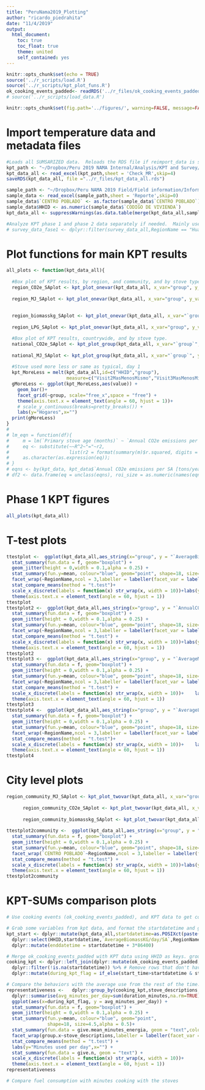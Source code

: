 ```yaml
---
title: "PeruNama2019_Plotting"
author: "ricardo_piedrahita"
date: "11/4/2019"
output:
  html_document:
    toc: true
    toc_float: true
    theme: united
    self_contained: yes
---
```



```r
knitr::opts_chunk$set(echo = TRUE)
source('../r_scripts/load.R')
source('../r_scripts/kpt_plot_funs.R')
ok_cooking_events_padded<- readRDS('../r_files/ok_cooking_events_padded.RDS')
# source('../r_scripts/load_data.R')
```

```r
knitr::opts_chunk$set(fig.path='../figures/', warning=FALSE, message=FALSE, cache=FALSE)
```

# Import temperature data and metadata files
```r
#Loads all SUMSARIZED data.  Reloads the RDS file if reimport_data is set to FALSE.  This is faster if all the data has been previously imported by setting it to TRUE.
kpt_path <- "~/Dropbox/Peru 2019 NAMA Internal/Analysis/KPT and Survey/KPT_11-20-19.xlsx"  
kpt_data_all <- read_excel(kpt_path,sheet = 'Check_MR',skip=4)
saveRDS(kpt_data_all, file ="../r_files/kpt_data_all.rds")

sample_path <- "~/Dropbox/Peru NAMA 2019 Field/Field information/Informes de campo Fase 1/KPT Muestra Resumen_MINEM_30.11.xlsx"
sample_data <- read_excel(sample_path,sheet = 'Reporte',skip=0)
sample_data$`CENTRO POBLADO` <- as.factor(sample_data$`CENTRO POBLADO`)
sample_data$HHID <- as.numeric(sample_data$`CODIGO DE VIVIENDA`)
kpt_data_all <- suppressWarnings(as.data.table(merge(kpt_data_all,sample_data,by="HHID")))

#Analyze KPT phase 1 and phase 2 data separately if needed.  Mainly useful for plotting and reporting needs.        
# survey_data_fase1 <- dplyr::filter(survey_data_all,RegionName == "Huanuco" | RegionName == "Huancavelica" | RegionName == "Cusco" ) 
```

# Plot functions for main KPT results

```r

all_plots <- function(kpt_data_all){
  
  #Box plot of KPT results, by region, and community, and by stove type, per capita
  region_CO2e_SAplot <- kpt_plot_onevar(kpt_data_all, x_var="group", y_var = "`AnnualCO2eemissionsperSA[tons/year/SA]`", facet_var1 = "RegionName",  plot_title="", xlabel="",ylabel = "Emisiones CO2e [t/año/SA]", give.mean_minutes_kg); print(region_CO2e_SAplot)
      
  region_MJ_SAplot <- kpt_plot_onevar(kpt_data_all, x_var="group", y_var = "`AverageMJ/day/SA`", facet_var1 = "RegionName", plot_title="", xlabel="",ylabel = "Consumo de energia [MJ/día/SA]",give.mean_minutes_energia); print(region_MJ_SAplot)
 
      
  region_biomasskg_SAplot <- kpt_plot_onevar(kpt_data_all, x_var="`group`", y_var = "`AverageBiomassKG/day/SA`", facet_var1 = "RegionName", plot_title="", xlabel="",ylabel = "Consumo de biomasa [kg/día/SA]",give.mean_minutes_kg);print(region_biomasskg_SAplot)
         
  region_LPG_SAplot <- kpt_plot_onevar(kpt_data_all, x_var="group", y_var = "`AverageLPGMJ/day/SA`", facet_var1 = "RegionName", plot_title="", xlabel="",ylabel = "Energia de GLP por día por adulto estándar [MJ/día/SA]" ,give.mean_minutes_kg); print(region_LPG_SAplot)

  #Box plot of KPT results, countrywide, and by stove type.
  national_CO2e_SAplot <- kpt_plot_group(kpt_data_all, x_var="`group`", y_var = "`AnnualCO2eemissionsperSA[tons/year/SA]`",  plot_title="", xlabel="",ylabel = " Emisiones CO2e por año por adulto estandar [t/año/SA]",give.mean_minutes_kg);print(national_CO2e_SAplot)
  
  national_MJ_SAplot <- kpt_plot_group(kpt_data_all, x_var="`group`", y_var = "`AverageMJ/day/SA`",  plot_title="", xlabel="",ylabel = "Consumo de energia por día por adulto estándar [MJ/día/SA]",giver=give.mean_minutes_energia ); print(national_MJ_SAplot)
  
  #Stove used more less or same as typical, day 1
  kpt_MoreLess = melt(kpt_data_all,id=c("HHID","group"),
                      measure=c("Visit2MasMenosMismo","Visit3MasMenosMismo","Visit4MasMenosMismo"))
  gMoreLess <- ggplot(kpt_MoreLess,aes(value)) +
    geom_bar()+
    facet_grid(~group, scale="free_x",space = "free") +
    theme(axis.text.x = element_text(angle = 60, hjust = 1))+
    # scale_y_continuous(breaks=pretty_breaks()) + 
    labs(y="Hogares",x="") 
  print(gMoreLess)
}
# 
# lm_eqn = function(df){
#     m = lm(`Primary stove age (months)` ~ `Annual CO2e emissions per SA [tons/year/SA]`, df);
#     eq <- substitute(~~R^2~"="~r2, 
#                      list(r2 = format(summary(m)$r.squared, digits = 3)))
#     as.character(as.expression(eq));                 
# }
# eqns <- by(kpt_data, kpt_data$`Annual CO2e emissions per SA [tons/year/SA]`, lm_eqn)
# df2 <- data.frame(eq = unclass(eqns), roi_size = as.numeric(names(eqns)))

```
# Phase 1 KPT figures
```r
all_plots(kpt_data_all)
```

# T-test plots
```r

ttestplot <-  ggplot(kpt_data_all,aes_string(x="group", y = "`AverageBiomassKG/day/SA`")) +
  stat_summary(fun.data = f, geom="boxplot") +   
  geom_jitter(height = 0,width = 0.1,alpha = 0.25) +
  stat_summary(fun.y=mean, colour="blue", geom="point", shape=18, size=4.5,alpha = 0.5)+
  facet_wrap(~RegionName,ncol = 3,labeller = labeller(facet_var = label_wrap_gen(width = 15))) +
  stat_compare_means(method = "t.test")+  
  scale_x_discrete(labels = function(x) str_wrap(x, width = 10))+labs(y="Biomasa kg/dia/SA",x="") +
  theme(axis.text.x = element_text(angle = 60, hjust = 1)) 
ttestplot
ttestplot2 <-  ggplot(kpt_data_all,aes_string(x="group", y = "`AnnualCO2eemissionsperSA[tons/year/SA]`")) +
  stat_summary(fun.data = f, geom="boxplot") +   
  geom_jitter(height = 0,width = 0.1,alpha = 0.25) +
  stat_summary(fun.y=mean, colour="blue", geom="point", shape=18, size=4.5,alpha = 0.5)+
  facet_wrap(~RegionName,ncol = 3,labeller = labeller(facet_var = label_wrap_gen(width = 15))) +
  stat_compare_means(method = "t.test") +
  scale_x_discrete(labels = function(x) str_wrap(x, width = 10))+labs(y="tCO2e/año/SA",x="") +
  theme(axis.text.x = element_text(angle = 60, hjust = 1))  
ttestplot2
ttestplot3 <-  ggplot(kpt_data_all,aes_string(x="group", y = "`AverageMJ/day/SA`")) +
  stat_summary(fun.data = f, geom="boxplot") +   
  geom_jitter(height = 0,width = 0.1,alpha = 0.25) +
  stat_summary(fun.y=mean, colour="blue", geom="point", shape=18, size=4.5,alpha = 0.5)+
  facet_wrap(~RegionName,ncol = 3,labeller = labeller(facet_var = label_wrap_gen(width = 15))) +
  stat_compare_means(method = "t.test") +
  scale_x_discrete(labels = function(x) str_wrap(x, width = 10))+    labs(y="MJ/dia/SA",x="") +
  theme(axis.text.x = element_text(angle = 60, hjust = 1))  
ttestplot3
ttestplot4 <-  ggplot(kpt_data_all,aes_string(x="group", y = "`AverageLPGMJ/day/SA`")) +
  stat_summary(fun.data = f, geom="boxplot") +
  geom_jitter(height = 0,width = 0.1,alpha = 0.25) +
  stat_summary(fun.y=mean, colour="blue", geom="point", shape=18, size=4.5,alpha = 0.5)+
  facet_wrap(~RegionName,ncol = 3,labeller = labeller(facet_var = label_wrap_gen(width = 15)))+
  stat_compare_means(method = "t.test")+
  scale_x_discrete(labels = function(x) str_wrap(x, width = 10))+    labs(y="GLP MJ/dia/SA",x="") +
  theme(axis.text.x = element_text(angle = 60, hjust = 1))  
ttestplot4
```


# City level plots
```r
region_community_MJ_SAplot <- kpt_plot_twovar(kpt_data_all, x_var="group", y_var = "`AverageMJ/day/SA`", facet_var1 = "RegionName", facet_var2 = "`CENTRO POBLADO`", plot_title="", xlabel="",ylabel = "Consumo de energia [MJ/día/SA]",give.mean_minutes_kg ); print(region_community_MJ_SAplot)
  
      region_community_CO2e_SAplot <- kpt_plot_twovar(kpt_data_all, x_var="group", y_var = "`AnnualCO2eemissionsperSA[tons/year/SA]`", facet_var1 = "RegionName", facet_var2 = "`CENTRO POBLADO`", plot_title="", xlabel="",ylabel = "Emisiones CO2e [t/año/SA]",give.mean_minutes_kg ); print(region_community_CO2e_SAplot)
      
      region_community_biomasskg_SAplot <- kpt_plot_twovar(kpt_data_all, x_var="group", y_var = "`AverageBiomassKG/day/SA`", facet_var1 = "RegionName", facet_var2 = "`CENTRO POBLADO`", plot_title="", xlabel="",ylabel = "Consumo de biomasa [kg/día/SA]",give.mean_minutes_kg ); print(region_community_biomasskg_SAplot)
    
ttestplot2community <-  ggplot(kpt_data_all,aes_string(x="group", y = "`AnnualCO2eemissionsperSA[tons/year/SA]`")) +
  stat_summary(fun.data = f, geom="boxplot") +   
  geom_jitter(height = 0,width = 0.1,alpha = 0.25) +
  stat_summary(fun.y=mean, colour="blue", geom="point", shape=18, size=4.5,alpha = 0.5)+
  facet_wrap(`CENTRO POBLADO`~RegionName,ncol = 3,labeller = labeller(facet_var = label_wrap_gen(width = 15))) +
  stat_compare_means(method = "t.test") +
  scale_x_discrete(labels = function(x) str_wrap(x, width = 10))+labs(y="tCO2e/año/SA",x="") +
  theme(axis.text.x = element_text(angle = 60, hjust = 1))  
ttestplot2community
```

# KPT-SUMs comparison plots
```r
# Use cooking events (ok_cooking_events_padded), and KPT data to get cooking events/times with each stove during KPT periods.  

# Grab some variables from kpt data, and format the startdatetime and get the enddatetime
kpt_start <- dplyr::mutate(kpt_data_all,startdatetime=as.POSIXct(paste(Startdate, substr(Starttime,1,8)), format="%Y-%m-%d %H:%M:%S")) %>%
  dplyr::select(HHID,startdatetime,`AverageBiomassKG/day/SA`,RegionName,group) %>%
  dplyr::mutate(enddatetime = startdatetime + 3*86400)

# Merge ok_cooking_events_padded with KPT data using HHID as keys. group by HHID. Flag data between start time and 3 days-post.
cooking_kpt <- dplyr::left_join(dplyr::mutate(ok_cooking_events_padded,HHID = as.numeric(HHID)),kpt_start,by='HHID')  %>%
  dplyr::filter(!is.na(startdatetime)) %>% # Remove rows that don't have start time (ie. no HHID match was found)
  dplyr::mutate(during_kpt_flag = if_else(start_time>startdatetime & start_time<enddatetime,'DuranteKPT','NoDuranteKPT')) #Keep events within start and end time of KPTs

# Compare the behaviors with the average use from the rest of the time.  In a few cases it appears the team downloaded the data before starting the KPT.  We can make better comparisons after the next data download
representativeness <-   dplyr::group_by(cooking_kpt,stove_descriptions,HHID,group.x,during_kpt_flag) %>%
  dplyr::summarise(avg_minutes_per_day=sum(duration_minutes,na.rm=TRUE)/length(unique(day_month_year))) %>%
  ggplot(aes(x=during_kpt_flag, y = avg_minutes_per_day)) +
  stat_summary(fun.data = f, geom="boxplot") +   
  geom_jitter(height = 0,width = 0.1,alpha = 0.25) +
  stat_summary(fun.y=mean, colour="blue", geom="point", 
               shape=18, size=4.5,alpha = 0.5)+
  stat_summary(fun.data = give.mean_minutes_energia, geom = "text",colour="blue") + 
  facet_wrap(group.x~stove_descriptions,labeller = labeller(facet_var = label_wrap_gen(width = 15))) +
  stat_compare_means(method = "t.test") +
  labs(y="Minutes used per day",x="") + 
  stat_summary(fun.data = give.n, geom = "text") + 
  scale_x_discrete(labels = function(x) str_wrap(x, width = 10))+
  theme(axis.text.x = element_text(angle = 60, hjust = 1))  
representativeness

# Compare fuel consumption with minutes cooking with the stoves


```

